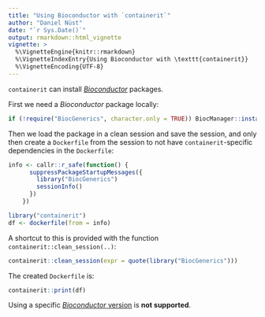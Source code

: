 ```yaml
---
title: "Using Bioconductor with `containerit`"
author: "Daniel Nüst"
date: "`r Sys.Date()`"
output: rmarkdown::html_vignette
vignette: >
  %\VignetteEngine{knitr::rmarkdown}
  %\VignetteIndexEntry{Using Bioconductor with \texttt{containerit}}
  %\VignetteEncoding{UTF-8}
---
```


<!-- Copyright 2019 Opening Reproducible Research (https://o2r.info) -->

`containerit` can install [_Bioconductor_](https://bioconductor.org) packages.

First we need a _Bioconductor_ package locally:

```r
if (!require("BiocGenerics", character.only = TRUE)) BiocManager::install(c("BiocGenerics"))
```

Then we load the package in a clean session and save the session, and only then create a `Dockerfile` from the session to not have `containerit`-specific dependencies in the `Dockerfile`:

```r
info <- callr::r_safe(function() {
      suppressPackageStartupMessages({
        library("BiocGenerics")
        sessionInfo()
      })
    })

library("containerit")
df <- dockerfile(from = info)
```

A shortcut to this is provided with the function `containerit::clean_session(..)`:

```r
containerit::clean_session(expr = quote(library("BiocGenerics")))
```


The created `Dockerfile` is:

```r
containerit::print(df)
```

Using a specific [_Bioconductor_ version](https://bioconductor.org/about/release-announcements/) is **not supported**. 
